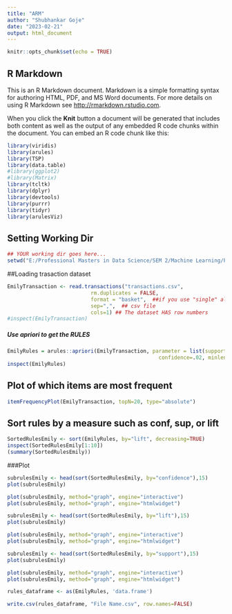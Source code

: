 ```yaml
---
title: "ARM"
author: "Shubhankar Goje"
date: "2023-02-21"
output: html_document
---
```


```r
knitr::opts_chunk$set(echo = TRUE)
```

## R Markdown

This is an R Markdown document. Markdown is a simple formatting syntax for authoring HTML, PDF, and MS Word documents. For more details on using R Markdown see <http://rmarkdown.rstudio.com>.

When you click the **Knit** button a document will be generated that includes both content as well as the output of any embedded R code chunks within the document. You can embed an R code chunk like this:

```r
library(viridis)
library(arules)
library(TSP)
library(data.table)
#library(ggplot2)
#library(Matrix)
library(tcltk)
library(dplyr)
library(devtools)
library(purrr)
library(tidyr)
library(arulesViz)

```

## Setting Working Dir



```r

## YOUR working dir goes here...
setwd("E:/Professional Masters in Data Science/SEM 2/Machine Learning/Project")
```

##Loading trasaction dataset
```r
EmilyTransaction <- read.transactions("transactions.csv",
                           rm.duplicates = FALSE, 
                           format = "basket",  ##if you use "single" also use cols=c(1,2)
                           sep=",",  ## csv file
                           cols=1) ## The dataset HAS row numbers
#inspect(EmilyTransaction)
```
##### Use apriori to get the RULES

```r
EmilyRules = arules::apriori(EmilyTransaction, parameter = list(support=.01, 
                                                 confidence=.02, minlen=2))
inspect(EmilyRules)
```
## Plot of which items are most frequent

```r
itemFrequencyPlot(EmilyTransaction, topN=20, type="absolute")
```

## Sort rules by a measure such as conf, sup, or lift
```r

SortedRulesEmily <- sort(EmilyRules, by="lift", decreasing=TRUE)
inspect(SortedRulesEmily[1:10])
(summary(SortedRulesEmily))
```
###Plot
```r
subrulesEmily <- head(sort(SortedRulesEmily, by="confidence"),15)
plot(subrulesEmily)

plot(subrulesEmily, method="graph", engine="interactive")
plot(subrulesEmily, method="graph", engine="htmlwidget")
```

```r
subrulesEmily <- head(sort(SortedRulesEmily, by="lift"),15)
plot(subrulesEmily)

plot(subrulesEmily, method="graph", engine="interactive")
plot(subrulesEmily, method="graph", engine="htmlwidget")
```

```r
subrulesEmily <- head(sort(SortedRulesEmily, by="support"),15)
plot(subrulesEmily)

plot(subrulesEmily, method="graph", engine="interactive")
plot(subrulesEmily, method="graph", engine="htmlwidget")
```
```r
rules_dataframe <- as(EmilyRules, 'data.frame')

write.csv(rules_dataframe, "File Name.csv", row.names=FALSE)

```

